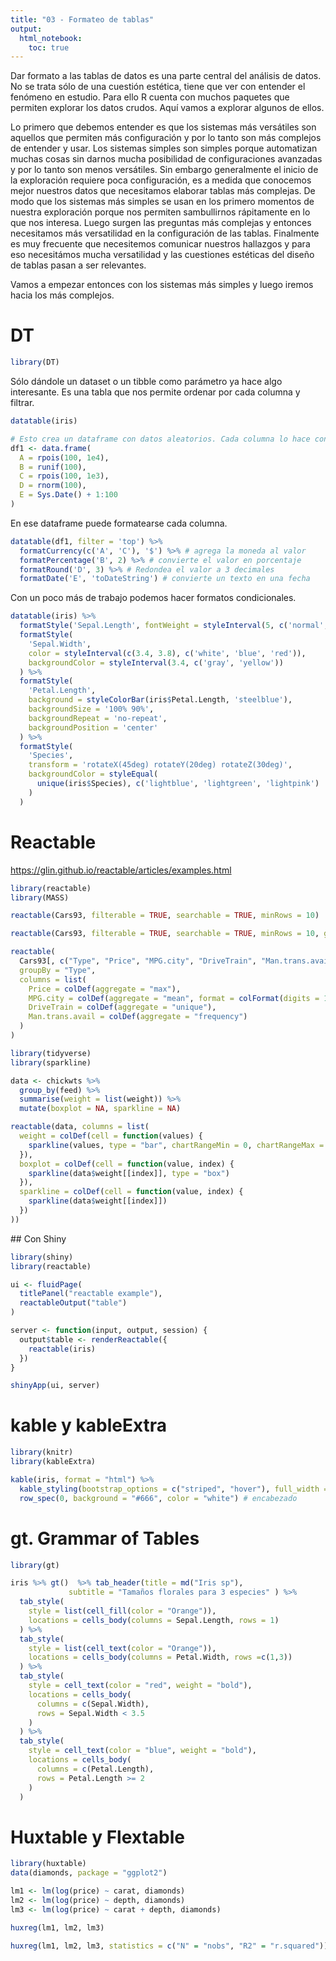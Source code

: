 ```yaml
---
title: "03 - Formateo de tablas"
output: 
  html_notebook: 
    toc: true
---
```


Dar formato a las tablas de datos es una parte central del análisis de datos. No se trata sólo de una cuestión estética, tiene que ver con entender el fenómeno en estudio. Para ello R cuenta con muchos paquetes que permiten explorar los datos crudos. Aquí vamos a explorar algunos de ellos.

Lo primero que debemos entender es que los sistemas más versátiles son aquellos que permiten más configuración y por lo tanto son más complejos de entender y usar. Los sistemas simples son simples porque automatizan muchas cosas sin darnos mucha posibilidad de configuraciones avanzadas y por lo tanto son menos versátiles. Sin embargo generalmente el inicio de la exploración requiere poca configuración, es a medida que conocemos mejor nuestros datos que necesitamos elaborar tablas más complejas. De modo que los sistemas más simples se usan en los primero momentos de nuestra exploración porque nos permiten sambullirnos rápitamente en lo que nos interesa. Luego surgen las preguntas más complejas y entonces necesitamos más versatilidad en la configuración de las tablas. Finalmente es muy frecuente que necesitemos comunicar nuestros hallazgos y para eso necesitámos mucha versatilidad y las cuestiones estéticas del diseño de tablas pasan a ser relevantes.

Vamos a empezar entonces con los sistemas más simples y luego iremos hacia los más complejos.

# DT

```r
library(DT)
```

Sólo dándole un dataset o un tibble como parámetro ya hace algo interesante. Es una tabla que nos permite ordenar por cada columna y filtrar.

```r
datatable(iris)
```

```r
# Esto crea un dataframe con datos aleatorios. Cada columna lo hace con una distribución diferente. rpios(100, 1e4) indica 100 números al azar con una distribución de Poison con lambda igual a 10000. La columna E son las fechas consecutivas desde hoy hasta dentro de 100 días.
df1 <- data.frame(
  A = rpois(100, 1e4),
  B = runif(100),
  C = rpois(100, 1e3),
  D = rnorm(100),
  E = Sys.Date() + 1:100
)
```

En ese dataframe puede formatearse cada columna.

```r
datatable(df1, filter = 'top') %>%
  formatCurrency(c('A', 'C'), '$') %>% # agrega la moneda al valor
  formatPercentage('B', 2) %>% # convierte el valor en porcentaje
  formatRound('D', 3) %>% # Redondea el valor a 3 decimales
  formatDate('E', 'toDateString') # convierte un texto en una fecha
```

Con un poco más de trabajo podemos hacer formatos condicionales.

```r
datatable(iris) %>% 
  formatStyle('Sepal.Length', fontWeight = styleInterval(5, c('normal', 'bold'))) %>%
  formatStyle(
    'Sepal.Width',
    color = styleInterval(c(3.4, 3.8), c('white', 'blue', 'red')),
    backgroundColor = styleInterval(3.4, c('gray', 'yellow'))
  ) %>%
  formatStyle(
    'Petal.Length',
    background = styleColorBar(iris$Petal.Length, 'steelblue'),
    backgroundSize = '100% 90%',
    backgroundRepeat = 'no-repeat',
    backgroundPosition = 'center'
  ) %>%
  formatStyle(
    'Species',
    transform = 'rotateX(45deg) rotateY(20deg) rotateZ(30deg)',
    backgroundColor = styleEqual(
      unique(iris$Species), c('lightblue', 'lightgreen', 'lightpink')
    )
  )
```


# Reactable

<https://glin.github.io/reactable/articles/examples.html>


```r
library(reactable)
library(MASS)
```

```r
reactable(Cars93, filterable = TRUE, searchable = TRUE, minRows = 10)
```

```r
reactable(Cars93, filterable = TRUE, searchable = TRUE, minRows = 10, groupBy = "Manufacturer")

```

```r
reactable(
  Cars93[, c("Type", "Price", "MPG.city", "DriveTrain", "Man.trans.avail")],
  groupBy = "Type",
  columns = list(
    Price = colDef(aggregate = "max"),
    MPG.city = colDef(aggregate = "mean", format = colFormat(digits = 1)),
    DriveTrain = colDef(aggregate = "unique"),
    Man.trans.avail = colDef(aggregate = "frequency")
  )
)
```


```r
library(tidyverse)
library(sparkline)

data <- chickwts %>%
  group_by(feed) %>%
  summarise(weight = list(weight)) %>%
  mutate(boxplot = NA, sparkline = NA)

reactable(data, columns = list(
  weight = colDef(cell = function(values) {
    sparkline(values, type = "bar", chartRangeMin = 0, chartRangeMax = max(chickwts$weight))
  }),
  boxplot = colDef(cell = function(value, index) {
    sparkline(data$weight[[index]], type = "box")
  }),
  sparkline = colDef(cell = function(value, index) {
    sparkline(data$weight[[index]])
  })
))
```

 ## Con Shiny
 
```r
library(shiny)
library(reactable)

ui <- fluidPage(
  titlePanel("reactable example"),
  reactableOutput("table")
)

server <- function(input, output, session) {
  output$table <- renderReactable({
    reactable(iris)
  })
}

shinyApp(ui, server)
```


# kable y kableExtra


```r
library(knitr)
library(kableExtra)

kable(iris, format = "html") %>%
  kable_styling(bootstrap_options = c("striped", "hover"), full_width = FALSE) %>%
  row_spec(0, background = "#666", color = "white") # encabezado

```


# gt. Grammar of Tables

```r
library(gt)
```

```r
iris %>% gt()  %>% tab_header(title = md("Iris sp"),
             subtitle = "Tamaños florales para 3 especies" ) %>% 
  tab_style(
    style = list(cell_fill(color = "Orange")),
    locations = cells_body(columns = Sepal.Length, rows = 1)
  ) %>% 
  tab_style(
    style = list(cell_text(color = "Orange")),
    locations = cells_body(columns = Petal.Width, rows =c(1,3))
  ) %>% 
  tab_style(
    style = cell_text(color = "red", weight = "bold"),
    locations = cells_body(
      columns = c(Sepal.Width),
      rows = Sepal.Width < 3.5
    )
  ) %>% 
  tab_style(
    style = cell_text(color = "blue", weight = "bold"),
    locations = cells_body(
      columns = c(Petal.Length),
      rows = Petal.Length >= 2
    )
  )
```

# Huxtable y Flextable

```r
library(huxtable)
data(diamonds, package = "ggplot2")

lm1 <- lm(log(price) ~ carat, diamonds)
lm2 <- lm(log(price) ~ depth, diamonds)
lm3 <- lm(log(price) ~ carat + depth, diamonds)

huxreg(lm1, lm2, lm3)

huxreg(lm1, lm2, lm3, statistics = c("N" = "nobs", "R2" = "r.squared"))
```


